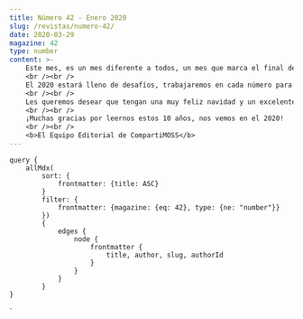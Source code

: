 ```yaml
---
title: Número 42 - Enero 2020
slug: /revistas/numero-42/
date: 2020-03-29
magazine: 42
type: number
content: >-
    Este mes, es un mes diferente a todos, un mes que marca el final de un nuevo año y este número, #42, es el último que lanzaremos este 2019. Fue un año con muchas noticias, buenas y malas, se lanzó una nueva versión de nuestro servidor favorito, SharePoint 2019, hemos vistos muchas nuevas funcionalidades en Office 365, Azure y el ecosistema de Microsoft que nos mantiene ocupados como profesionales día a día. Nos entristeció la pérdida de un colega y amigo, Ricardo, que participó activamente como colaborador de la revista y el #40 de este año fue en su homenaje, por su amistad y trayectoria.
    <br /><br />
    El 2020 estará lleno de desafíos, trabajaremos en cada número para hacerles llegar todas las novedades tecnológicas más importantes, seguiremos en la búsqueda de nuevos autores que deseen colaborar en cada número, incorporaremos nuevos temas y sobre todo trabajaremos arduamente para que cada número sea mejor que el anterior.
    <br /><br />
    Les queremos desear que tengan una muy feliz navidad y un excelente comienzo de año junto a sus seres queridos.
    <br /><br />
    ¡Muchas gracias por leernos estos 10 años, nos vemos en el 2020!
    <br /><br />
    <b>El Equipo Editorial de CompartiMOSS​​​​​​​​</b>
---
```



<NumberHeader frontmatter={props.pageContext.frontmatter} />


<ViewArticles articles={props.data.allMdx} title="Índice" />

<ViewPartners />

    query {
        allMdx(    
            sort: {
                frontmatter: {title: ASC}
            }
            filter: {
                frontmatter: {magazine: {eq: 42}, type: {ne: "number"}}
            }) 
            {
                edges {
                    node {
                        frontmatter {
                            title, author, slug, authorId
                        }      
                    }
                }
            }
    }
`
